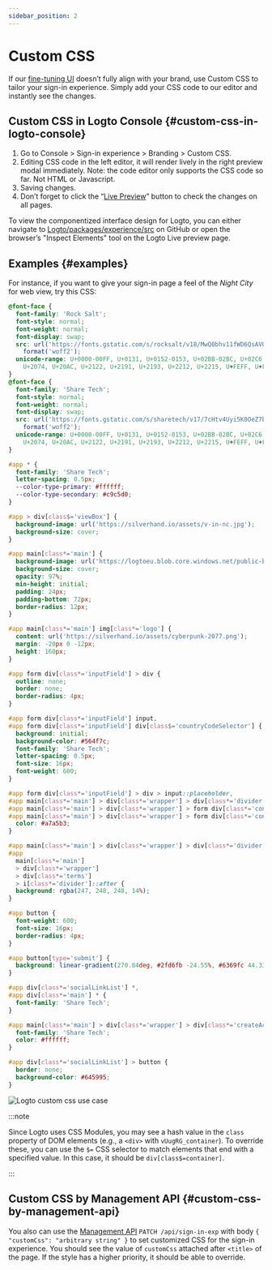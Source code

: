 ```yaml
---
sidebar_position: 2
---
```



# Custom CSS

If our [fine-tuning UI](/customization/match-your-brand) doesn’t fully align with your brand, use Custom CSS to tailor your sign-in experience. Simply add your CSS code to our editor and instantly see the changes.

## Custom CSS in Logto Console \{#custom-css-in-logto-console}

1. Go to <CloudLink to="/sign-in-experience/branding">Console > Sign-in experience > Branding > Custom CSS</CloudLink>.
2. Editing CSS code in the left editor, it will render lively in the right preview modal immediately. Note: the code editor only supports the CSS code so far. Not HTML or Javascript.
3. Saving changes.
4. Don’t forget to click the “[Live Preview](/customization/live-preview)” button to check the changes on all pages.

To view the componentized interface design for Logto, you can either navigate to [Logto/packages/experience/src](https://github.com/logto-io/logto/tree/master/packages/experience/src) on GitHub or open the browser’s "Inspect Elements" tool on the Logto Live preview page.

## Examples \{#examples}

For instance, if you want to give your sign-in page a feel of the _Night City_ for web view, try this CSS:

```css
@font-face {
  font-family: 'Rock Salt';
  font-style: normal;
  font-weight: normal;
  font-display: swap;
  src: url('https://fonts.gstatic.com/s/rocksalt/v18/MwQ0bhv11fWD6QsAVOZrt0M6p7NGrQ.woff2')
    format('woff2');
  unicode-range: U+0000-00FF, U+0131, U+0152-0153, U+02BB-02BC, U+02C6, U+02DA, U+02DC, U+2000-206F,
    U+2074, U+20AC, U+2122, U+2191, U+2193, U+2212, U+2215, U+FEFF, U+FFFD;
}
@font-face {
  font-family: 'Share Tech';
  font-style: normal;
  font-weight: normal;
  font-display: swap;
  src: url('https://fonts.gstatic.com/s/sharetech/v17/7cHtv4Uyi5K0OeZ7bohU8H0JmBUhfrE.woff2')
    format('woff2');
  unicode-range: U+0000-00FF, U+0131, U+0152-0153, U+02BB-02BC, U+02C6, U+02DA, U+02DC, U+2000-206F,
    U+2074, U+20AC, U+2122, U+2191, U+2193, U+2212, U+2215, U+FEFF, U+FFFD;
}

#app * {
  font-family: 'Share Tech';
  letter-spacing: 0.5px;
  --color-type-primary: #ffffff;
  --color-type-secondary: #c9c5d0;
}

#app > div[class$='viewBox'] {
  background-image: url('https://silverhand.io/assets/v-in-nc.jpg');
  background-size: cover;
}

#app main[class*='main'] {
  background-image: url('https://logtoeu.blob.core.windows.net/public-blobs/g3cp4y/m-g3cp4y/2024/01/02/w9j0x57g/gentle-universe.png');
  background-size: cover;
  opacity: 97%;
  min-height: initial;
  padding: 24px;
  padding-bottom: 72px;
  border-radius: 12px;
}

#app main[class*='main'] img[class*='logo'] {
  content: url('https://silverhand.io/assets/cyberpunk-2077.png');
  margin: -20px 0 -12px;
  height: 160px;
}

#app form div[class*='inputField'] > div {
  outline: none;
  border: none;
  border-radius: 4px;
}

#app form div[class*='inputField'] input,
#app form div[class*='inputField'] div[class$='countryCodeSelector'] {
  background: initial;
  background-color: #564f7c;
  font-family: 'Share Tech';
  letter-spacing: 0.5px;
  font-size: 16px;
  font-weight: 600;
}

#app form div[class*='inputField'] > div > input::placeholder,
#app main[class*='main'] > div[class*='wrapper'] > div[class*='divider'],
#app main[class*='main'] > div[class*='wrapper'] > form div[class*='content'],
#app main[class*='main'] > div[class*='wrapper'] > form div[class*='content'] > span {
  color: #a7a5b3;
}

#app main[class*='main'] > div[class*='wrapper'] > div[class*='divider'] > i[class*='line'],
#app
  main[class*='main']
  > div[class*='wrapper']
  > div[class*='terms']
  > i[class*='divider']::after {
  background: rgba(247, 248, 248, 14%);
}

#app button {
  font-weight: 600;
  font-size: 16px;
  border-radius: 4px;
}

#app button[type='submit'] {
  background: linear-gradient(270.84deg, #2fd6fb -24.55%, #6369fc 44.33%, #a741eb 119.2%), #5d34f2;
}

#app div[class*='socialLinkList'] *,
#app div[class*='main'] * {
  font-family: 'Share Tech';
}

#app main[class*='main'] > div[class*='wrapper'] > div[class*='createAccount'] {
  font-family: 'Share Tech';
  color: #ffffff;
}

#app div[class*='socialLinkList'] > button {
  border: none;
  background-color: #645995;
}
```

<img src={customCssUseCaseImage} alt="Logto custom css use case" />

:::note

Since Logto uses CSS Modules, you may see a hash value in the `class` property of DOM elements (e.g., a `<div>` with `vUugRG_container`). To override these, you can use the `$=` CSS selector to match elements that end with a specified value. In this case, it should be `div[class$=container]`.

:::

## Custom CSS by Management API \{#custom-css-by-management-api}

You also can use the [Management API](https://openapi.logto.io/operation/operation-uploadcustomuiassets) `PATCH /api/sign-in-exp` with body `{ "customCss": "arbitrary string" }` to set customized CSS for the sign-in experience. You should see the value of `customCss` attached after `<title>` of the page. If the style has a higher priority, it should be able to override.
